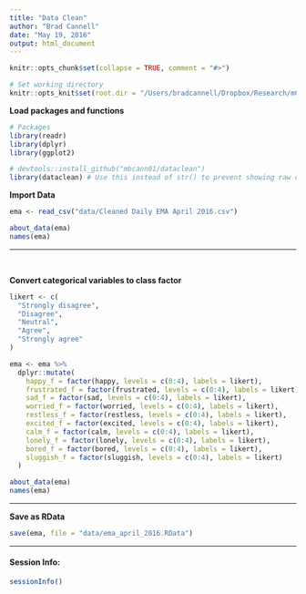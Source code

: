```yaml
---
title: "Data Clean"
author: "Brad Cannell"
date: "May 19, 2016"
output: html_document
---
```


```r
knitr::opts_chunk$set(collapse = TRUE, comment = "#>")

# Set working directory
knitr::opts_knit$set(root.dir = "/Users/bradcannell/Dropbox/Research/mChat")
```

**Load packages and functions**
```r
# Packages
library(readr)
library(dplyr)
library(ggplot2)

# devtools::install_github("mbcann01/dataclean")
library(dataclean) # Use this instead of str() to prevent showing raw data values
```

**Import Data**   
```r
ema <- read_csv("data/Cleaned Daily EMA April 2016.csv")

about_data(ema)
names(ema)
```

-------------------------------------------------------------------------------   

&nbsp;  

**Convert categorical variables to class factor**   
```r
likert <- c(
  "Strongly disagree",
  "Disagree",
  "Neutral",
  "Agree",
  "Strongly agree"
)

ema <- ema %>%
  dplyr::mutate(
    happy_f = factor(happy, levels = c(0:4), labels = likert),
    frustrated_f = factor(frustrated, levels = c(0:4), labels = likert),
    sad_f = factor(sad, levels = c(0:4), labels = likert),
    worried_f = factor(worried, levels = c(0:4), labels = likert),
    restless_f = factor(restless, levels = c(0:4), labels = likert),
    excited_f = factor(excited, levels = c(0:4), labels = likert),
    calm_f = factor(calm, levels = c(0:4), labels = likert),
    lonely_f = factor(lonely, levels = c(0:4), labels = likert),
    bored_f = factor(bored, levels = c(0:4), labels = likert),
    sluggish_f = factor(sluggish, levels = c(0:4), labels = likert)
  )

about_data(ema)
names(ema)
```

-------------------------------------------------------------------------------

**Save as RData**
```r
save(ema, file = "data/ema_april_2016.RData")
```

-------------------------------------------------------------------------------

#### Session Info:
```r
sessionInfo()
```
